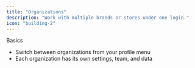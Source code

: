 ```yaml
---
title: "Organizations"
description: "Work with multiple brands or stores under one login."
icon: "building-2"
---
```


Basics
- Switch between organizations from your profile menu
- Each organization has its own settings, team, and data

